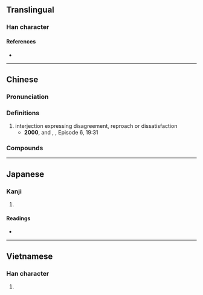 {{character info}}
==Translingual==

===Han character===
{{Han char|rn=30|rad=口|as=13|sn=16|four=67082|canj=RYAO|ids=⿰口歆}}

====References====
* {{Han ref|kx=0211.121|dkj=04427|hdz=10693.110|uh=5677|ud=22135|bh=E946|bd=59718}}

----

==Chinese==
{{zh-forms}}

===Pronunciation===
{{zh-pron
|m=hm
|c=hm1
|mn=hm̍h
|cat=intj
}}

===Definitions===
{{zh-hanzi}}

# interjection expressing disagreement, reproach or dissatisfaction
#* '''2000''', {{w2|zh|梁左}} and {{lang|zh|梁歡}}, {{w2|zh|pref=《|閒人馬大姐|suf=》}}, Episode 6, 19:31
#*: {{zh-x|你 媽 這{zhèi} 輩子{zi}，掙.錢 掙 的 就 是 辛苦 錢。偷工減料 從來 不幹；坑{kēng‐}蒙{mēng‐}拐{guǎi‐}騙，那 更 是 沒有。為{wéi}人 就 這{zèn}麼 正派；活 得{de} 就 這{zèn}麼 硬氣{qi}。噷{hm}！||M-BJ}}

===Compounds===
{{zh-der|噷噷|噷嘚}}

----

==Japanese==

===Kanji===
{{ja-kanji|grade=|rs=口13}}

# {{rfdef|ja|sort=口13}}

====Readings====
* {{ja-readings|on=[[きん]] (kin)|kun=}}

----

==Vietnamese==

===Han character===
{{vi-readings|reading=hăm, ham, hấm, hậm, hẩm|rs=口13}}

# {{rfdef|vi}}